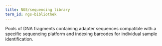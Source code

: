 ```yaml
---
title: NGS/sequencing library
term_id: ngs-bibliothek
---
```


Pools of DNA fragments containing adapter sequences compatible with a specific sequencing platform and indexing barcodes for individual sample identification.
